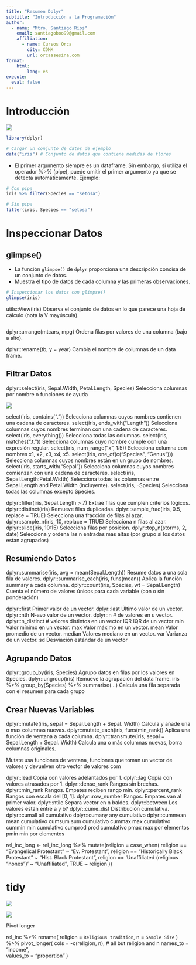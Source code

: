 ```yaml
---
title: "Resumen Dplyr"
subtitle: "Introducción a la Programación"
author:
  - name: "Mtro. Santiago Ríos"
    email: santiagoboo99@gmail.com
    affiliation: 
      - name: Cursos Orca
        city: CDMX
        url: orcaasesina.com
format: 
    html: 
        lang: es
execute: 
  eval: false
---
```



# Introducción


![](https://datasciencebox.org/course-materials/_slides/u2-d06-grammar-wrangle/img/dplyr-part-of-tidyverse.png)

```r
library(dplyr)

# Cargar un conjunto de datos de ejemplo
data("iris") # Conjunto de datos que contiene medidas de flores
```


- El primer argumento siempre es un dataframe. Sin embargo, si utiliza el operador %>% (pipe), puede omitir el primer argumento ya que se detecta automáticamente. Ejemplo:

```r

# Con pipa
iris %>% filter(Species == "setosa") 

# Sin pipa
filter(iris, Species == "setosa") 


```

# Inspeccionar Datos

## glimpse()
- La función `glimpse()` de `dplyr` proporciona una descripción concisa de un conjunto de datos.
- Muestra el tipo de datos de cada columna y las primeras observaciones.

```r

# Inspeccionar los datos con glimpse()
glimpse(iris)

```

utils::View(iris)
Observa el conjunto de datos en lo que parece una hoja
de cálculo (nota la V mayúscula).

```r


```

dplyr::arrange(mtcars, mpg)
Ordena filas por valores de una
columna (bajo a alto).

dplyr::rename(tb, y = year)
Cambia el nombre de columnas de
un data frame.


## Filtrar Datos
dplyr::select(iris, Sepal.Width, Petal.Length, Species)
Selecciona columnas por nombre o funciones de ayuda

![](https://paocorrales.github.io/deExcelaR/img/dplyr-select.png)

select(iris, contains("."))
Selecciona columnas cuyos nombres contienen una cadena de caracteres.
select(iris, ends_with("Length"))
Selecciona columnas cuyos nombres terminan con una cadena de caracteres.
select(iris, everything())
Selecciona todas las columnas.
select(iris, matches(".t."))
Selecciona columnas cuyo nombre cumple con una expresión regular.
select(iris, num_range("x", 1:5))
Selecciona columna con nombres x1, x2, x3, x4, x5.
select(iris, one_of(c("Species", "Genus")))
Selecciona columnas cuyos nombres están en un grupo de nombres.
select(iris, starts_with("Sepal"))
Selecciona columnas cuyos nombres comienzan con una cadena de caracteres.
select(iris, Sepal.Length:Petal.Width)
Selecciona todas las columnas entre Sepal.Length and Petal.Width (incluyente).
select(iris, -Species)
Selecciona todas las columnas excepto Species.

dplyr::filter(iris, Sepal.Length > 7)
Extrae filas que cumplen criterios lógicos.
dplyr::distinct(iris)
Remueve filas duplicadas.
dplyr::sample_frac(iris, 0.5, replace = TRUE)
Selecciona una fracción de filas al azar.
dplyr::sample_n(iris, 10, replace = TRUE)
Selecciona n filas al azar.
dplyr::slice(iris, 10:15)
Selecciona filas por posición.
dplyr::top_n(storms, 2, date)
Selecciona y ordena las n entradas mas altas (por grupo si los
datos estan agrupados)

## Resumiendo Datos

dplyr::summarise(iris, avg = mean(Sepal.Length))
Resume datos a una sola fila de valores.
dplyr::summarise_each(iris, funs(mean))
Aplica la función summary a cada columna.
dplyr::count(iris, Species, wt = Sepal.Length)
Cuenta el número de valores únicos para cada variable
(con o sin ponderación)

dplyr::first
Primer valor de un vector.
dplyr::last
Último valor de un vector.
dplyr::nth
N-avo valor de un vector.
dplyr::n
# de valores en u vector.
dplyr::n_distinct
# valores distintos en un
vector
IQR
IQR de un vector
min
Valor mínimo en un vector.
max
Valor máximo en un vector.
mean
Valor promedio de un vector.
median
Valores mediano en un
vector.
var
Varianza de un vector.
sd
Desviación estándar de un
vector

## Agrupando Datos

dplyr::group_by(iris, Species)
Agrupo datos en filas por los valores en Species.
dplyr::ungroup(iris)
Remueve la agrupación del data frame.
iris %>% group_by(Species) %>% summarise(…)
Calcula una fila separada con el resumen para cada grupo

## Crear Nuevas Variables

dplyr::mutate(iris, sepal = Sepal.Length + Sepal. Width)
Calcula y añade una o mas columnas nuevas.
dplyr::mutate_each(iris, funs(min_rank))
Aplica una función de ventana a cada columna.
dplyr::transmute(iris, sepal = Sepal.Length + Sepal. Width)
Calcula una o más columnas nuevas, borra columnas
originales.

Mutate usa funciones de ventana, funciones que toman un
vector de valores y devuelven otro vector de valores com

dplyr::lead
Copia con valores adelantados por
1.
dplyr::lag
Copia con valores atrasados por 1.
dplyr::dense_rank
Rangos sin brechas.
dplyr::min_rank
Rangos. Empates reciben rango min.
dplyr::percent_rank
Rangos con escala del [0, 1].
dplyr::row_number
Rangos. Empates van al primer
valor.
dplyr::ntile
Separa vector en n baldes.
dplyr::between
Los valores están entre a y b?
dplyr::cume_dist
Distribución cumulativa.
dplyr::cumall
all cumulativo
dplyr::cumany
any cumulativo
dplyr::cummean
mean cumulativo
cumsum
sum cumulativo
cummax
max cumulativo
cummin
min cumulativo
cumprod
prod cumulativo
pmax
max por elementos
pmin
min por elementos


rel_inc_long <- rel_inc_long %>%
  mutate(religion = case_when(
    religion == "Evangelical Protestant"           ~ "Ev. Protestant",
    religion == "Historically Black Protestant"    ~ "Hist. Black Protestant",
    religion == 'Unaffiliated (religious "nones")' ~ "Unaffiliated",
    TRUE                                           ~ religion
  ))


# tidy

![](https://datasciencebox.org/course-materials/_slides/u2-d09-tidying/img/tidyr-part-of-tidyverse.png)


![](https://datasciencebox.org/course-materials/_slides/u2-d09-tidying/img/tidyr-longer-wider.gif)



Pivot longer

rel_inc %>%
  rename(
    religion = `Religious tradition`,
    n = `Sample Size`
  ) %>%
  pivot_longer( 
    cols = -c(religion, n),   # all but religion and n 
    names_to = "income",  
    values_to = "proportion" 
  )